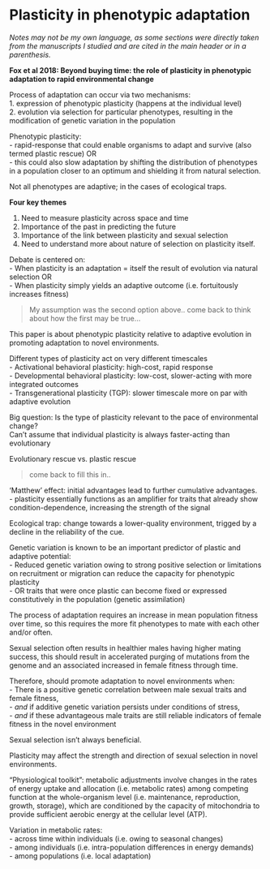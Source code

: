 # Plasticity in phenotypic adaptation

*Notes may not be my own language, as some sections were directly taken from the manuscripts I studied and are cited in the main header or in a parenthesis.*

**Fox et al 2018: Beyond buying time: the role of plasticity in phenotypic adaptation to rapid environmental change**

Process of adaptation can occur via two mechanisms:  
1. expression of phenotypic plasticity (happens at the individual level)   
2. evolution via selection for particular phenotypes, resulting in the modification of genetic variation in the population

Phenotypic plasticity:  
- rapid-response that could enable organisms to adapt and survive (also termed plastic rescue) OR  
- this could also slow adaptation by shifting the distribution of phenotypes in a population closer to an optimum and shielding it from natural selection.

Not all phenotypes are adaptive; in the cases of ecological traps.

**Four key themes**

1. Need to measure plasticity across space and time  
2. Importance of the past in predicting the future  
3. Importance of the link between plasticity and sexual selection  
4. Need to understand more about nature of selection on plasticity itself.

Debate is centered on:  
- When plasticity is an adaptation = itself the result of evolution via natural selection OR  
- When plasticity simply yields an adaptive outcome (i.e. fortuitously increases fitness)

> My assumption was the second option above.. come back to think about how the first may be true...

This paper is about phenotypic plasticity relative to adaptive evolution in promoting adaptation to novel environments.

Different types of plasticity act on very different timescales  
- Activational behavioral plasticity: high-cost, rapid response  
- Developmental behavioral plasticity: low-cost, slower-acting with more integrated outcomes  
- Transgenerational plasticity (TGP): slower timescale more on par with adaptive evolution  

Big question: Is the type of plasticity relevant to the pace of environmental change?  
Can't assume that individual plasticity is always faster-acting than evolutionary

Evolutionary rescue vs. plastic rescue

> come back to fill this in..

'Matthew' effect: initial advantages lead to further cumulative advantages.  
- plasticity essentially functions as an amplifier for traits that already show condition-dependence, increasing the strength of the signal

Ecological trap: change towards a lower-quality environment, trigged by a decline in the reliability of the cue.

Genetic variation is known to be an important predictor of plastic and adaptive potential:  
- Reduced genetic variation owing to strong positive selection or limitations on recruitment or migration can reduce the capacity for phenotypic plasticity  
- OR traits that were once plastic can become fixed or expressed constitutively in the population (genetic assimilation)  

The process of adaptation requires an increase in mean population fitness over time, so this requires the more fit phenotypes to mate with each other and/or often.  

Sexual selection often results in healthier males having higher mating success, this should result in accelerated purging of mutations from the genome and an associated increased in female fitness through time.  

Therefore, should promote adaptation to novel environments when:  
- There is a positive genetic correlation between male sexual traits and female fitness,   
- *and* if additive genetic variation persists under conditions of stress,  
- *and* if these advantageous male traits are still reliable indicators of female fitness in the novel environment

Sexual selection isn't always beneficial.

Plasticity may affect the strength and direction of sexual selection in novel environments.

"Physiological toolkit": metabolic adjustments involve changes in the rates of energy uptake and allocation (i.e. metabolic rates) among competing function at the whole-organism level (i.e. maintenance, reproduction, growth, storage), which are conditioned by the capacity of mitochondria to provide sufficient aerobic energy at the cellular level (ATP).

Variation in metabolic rates:  
- across time within individuals (i.e. owing to seasonal changes)  
- among individuals (i.e. intra-population differences in energy demands)  
- among populations (i.e. local adaptation)
